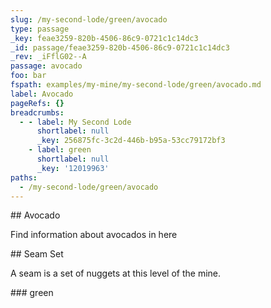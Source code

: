 ```yaml
---
slug: /my-second-lode/green/avocado
type: passage
_key: feae3259-820b-4506-86c9-0721c1c14dc3
_id: passage/feae3259-820b-4506-86c9-0721c1c14dc3
_rev: _iFflG02--A
passage: avocado
foo: bar
fspath: examples/my-mine/my-second-lode/green/avocado.md
label: Avocado
pageRefs: {}
breadcrumbs:
  - - label: My Second Lode
      shortlabel: null
      _key: 256875fc-3c2d-446b-b95a-53cc79172bf3
    - label: green
      shortlabel: null
      _key: '12019963'
paths:
  - /my-second-lode/green/avocado
---
```


<NuggetArea>
<Passage slug="/my-second-lode/green/avocado" type="passage" _key="feae3259-820b-4506-86c9-0721c1c14dc3" _id="passage/feae3259-820b-4506-86c9-0721c1c14dc3" _rev="_iFflG02--A" passage="avocado" foo="bar" fspath="examples/my-mine/my-second-lode/green/avocado.md" label="Avocado" paths="/my-second-lode/green/avocado">
<NuggetBody>
## Avocado

Find information about avocados in here

</NuggetBody>
<Breadcrumbs>
<Crumbs>
<Crumb _key="256875fc-3c2d-446b-b95a-53cc79172bf3" label="My Second Lode" /><Crumb _key="12019963" label="green" />
</Crumbs>
</Breadcrumbs>
</Passage>

<NuggetsInbound>
</NuggetsInbound>
<NuggetsOutbound>
<Seam direction="outbound" type="nugget" _key="ed742eb0-26e4-400d-af4d-4dfd715dfe85" _id="nugget/ed742eb0-26e4-400d-af4d-4dfd715dfe85" _rev="_iFflG0a--_" nuggets="49b70b98-48be-42f3-b314-ccfa469f7987,00d26410-0e18-4912-b26b-dbc173ec0bb8,75bc450a-7d4c-4aa4-8241-2f269c378f90" fspath="examples/my-mine/my-first-lode/some-category/subcategory1/a_seam_is_a_set_of_nuggets.md" label="Seam Set" paths="/my-first-lode/some-category/subcategory-one/seam-set,/my-second-lode/green/avocado/seam-set" slug="/my-first-lode/some-category/subcategory-one/seam-set">
<NuggetBody>
## Seam Set

A seam is a set of nuggets at this level of the mine.

</NuggetBody>
</Seam>

</NuggetsOutbound>
</NuggetArea>
<PassagesInbound>
<Passage direction="inbound" type="passage" _key="12019963" _id="passage/12019963" _rev="_iFflG0u---" label="green" passage="green" fspath="examples/my-mine/my-second-lode/green" paths="/my-second-lode/green" slug="/my-second-lode/green">
<NuggetBody>
### green

</NuggetBody>
<Breadcrumbs>
<Crumbs>
<Crumb _key="256875fc-3c2d-446b-b95a-53cc79172bf3" label="My Second Lode" />
</Crumbs>
</Breadcrumbs>
</Passage>

</PassagesInbound>
<PassagesOutbound>
</PassagesOutbound>